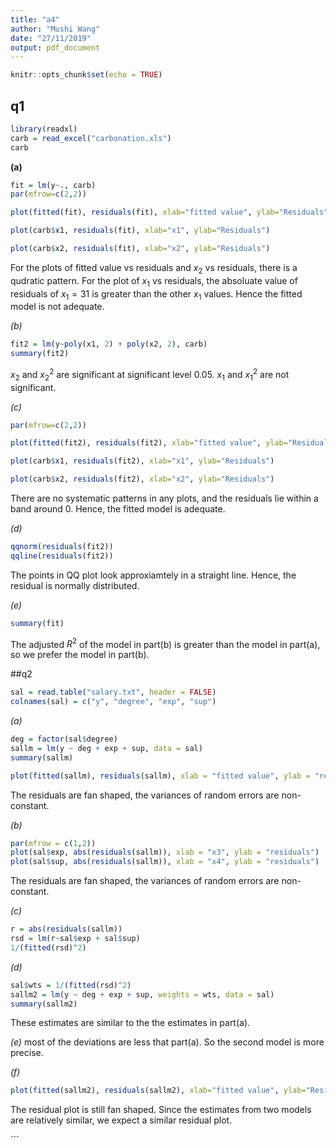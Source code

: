 ---
title: "a4"
author: "Mushi Wang"
date: "27/11/2019"
output: pdf_document
---

```{r setup, include=FALSE}
knitr::opts_chunk$set(echo = TRUE)
```

## q1
```{r}
library(readxl)
carb = read_excel("carbonation.xls")
carb
```
**(a)**
```{r}
fit = lm(y~., carb)
par(mfrow=c(2,2))

plot(fitted(fit), residuals(fit), xlab="fitted value", ylab="Residuals")

plot(carb$x1, residuals(fit), xlab="x1", ylab="Residuals")

plot(carb$x2, residuals(fit), xlab="x2", ylab="Residuals")
```
For the plots of fitted value vs residuals and $x_2$ vs residuals, there is a qudratic pattern. 
For the plot of $x_1$ vs residuals, the absoluate value of residuals of $x_1 = 31$ is greater than the other $x_1$ values.
Hence the fitted model is not adequate.

*(b)*
```{r}
fit2 = lm(y~poly(x1, 2) + poly(x2, 2), carb)
summary(fit2)
```
$x_2$ and ${x_2}^2$ are significant at significant level 0.05.
$x_1$ and ${x_1}^2$ are not significant.

*(c)*
```{r}
par(mfrow=c(2,2))

plot(fitted(fit2), residuals(fit2), xlab="fitted value", ylab="Residuals")

plot(carb$x1, residuals(fit2), xlab="x1", ylab="Residuals")

plot(carb$x2, residuals(fit2), xlab="x2", ylab="Residuals")
```
There are no systematic patterns in any plots, and the residuals lie within a band around 0.
Hence, the fitted model is adequate.

*(d)*
```{r}
qqnorm(residuals(fit2))
qqline(residuals(fit2))
```
The points in QQ plot look approxiamtely in a straight line.
Hence, the residual is normally distributed.

*(e)*
```{r}
summary(fit)
```
The adjusted $R^2$ of the model in part(b) is greater than the model in part(a), so we prefer the model in part(b).

##q2
```{r}
sal = read.table("salary.txt", header = FALSE)
colnames(sal) = c("y", "degree", "exp", "sup")
```

*(a)*
```{r}
deg = factor(sal$degree)
sallm = lm(y ~ deg + exp + sup, data = sal)
summary(sallm)
```
```{r}
plot(fitted(sallm), residuals(sallm), xlab = "fitted value", ylab = "residuals")
```
The residuals are fan shaped, the variances of random errors are non-constant.

*(b)*
```{r}
par(mfrow = c(1,2))
plot(sal$exp, abs(residuals(sallm)), xlab = "x3", ylab = "residuals")
plot(sal$sup, abs(residuals(sallm)), xlab = "x4", ylab = "residuals")
```
The residuals are fan shaped, the variances of random errors are non-constant.

*(c)*
```{r}
r = abs(residuals(sallm))
rsd = lm(r~sal$exp + sal$sup)
1/(fitted(rsd)^2)
```

*(d)*
```{r}
sal$wts = 1/(fitted(rsd)^2)
sallm2 = lm(y ~ deg + exp + sup, weights = wts, data = sal)
summary(sallm2)
```
These estimates are similar to the the estimates in part(a).

*(e)*
most of the deviations are less that part(a). So the second model is more precise.

*(f)*
```{r}
plot(fitted(sallm2), residuals(sallm2), xlab="fitted value", ylab="Residuals")
```
The residual plot is still fan shaped. Since the estimates from two models are relatively similar, we expect a similar residual plot.

```

